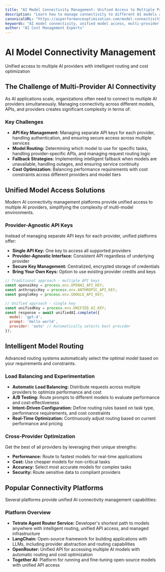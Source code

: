 ```yaml
---
title: "AI Model Connectivity Management: Unified Access to Multiple Providers"
description: "Learn how to manage connectivity to different AI models across providers. Discover unified routing, intelligent fallback, and cost optimization strategies for multi-model environments."
canonicalURL: "https://aiperformanceoptimization.com/model-connectivity"
keywords: "AI model connectivity, unified model access, multi-provider AI, model routing, intelligent fallback, API key management, cross-provider AI"
author: "AI Cost Management Experts"
---
```


# AI Model Connectivity Management

Unified access to multiple AI providers with intelligent routing and cost optimization

## The Challenge of Multi-Provider AI Connectivity

As AI applications scale, organizations often need to connect to multiple AI providers simultaneously. Managing connectivity across different models, APIs, and providers creates significant complexity in terms of:

### Key Challenges

- **API Key Management:** Managing separate API keys for each provider, handling authentication, and ensuring secure access across multiple services
- **Model Routing:** Determining which model to use for specific tasks, handling provider-specific APIs, and managing request routing logic
- **Fallback Strategies:** Implementing intelligent fallback when models are unavailable, handling outages, and ensuring service continuity
- **Cost Optimization:** Balancing performance requirements with cost constraints across different providers and model tiers

## Unified Model Access Solutions

Modern AI connectivity management platforms provide unified access to multiple AI providers, simplifying the complexity of multi-model environments.

### Provider-Agnostic API Keys

Instead of managing separate API keys for each provider, unified platforms offer:

- **Single API Key:** One key to access all supported providers
- **Provider-Agnostic Interface:** Consistent API regardless of underlying provider
- **Secure Key Management:** Centralized, encrypted storage of credentials
- **Bring Your Own Keys:** Option to use existing provider credits and keys

```javascript
// Traditional approach - multiple API keys
const openaiKey = process.env.OPENAI_API_KEY;
const anthropicKey = process.env.ANTHROPIC_API_KEY;
const googleKey = process.env.GOOGLE_API_KEY;

// Unified approach - single key
const unifiedKey = process.env.UNIFIED_AI_KEY;
const response = await unifiedAI.complete({
  model: 'gpt-4',
  prompt: 'Hello world',
  provider: 'auto' // Automatically selects best provider
});
```

## Intelligent Model Routing

Advanced routing systems automatically select the optimal model based on your requirements and constraints.

### Load Balancing and Experimentation

- **Automatic Load Balancing:** Distribute requests across multiple providers to optimize performance and cost
- **A/B Testing:** Route prompts to different models to evaluate performance and cost-effectiveness
- **Intent-Driven Configuration:** Define routing rules based on task type, performance requirements, and cost constraints
- **Real-Time Optimization:** Continuously adjust routing based on current performance and pricing

### Cross-Provider Optimization

Get the best of all providers by leveraging their unique strengths:

- **Performance:** Route to fastest models for real-time applications
- **Cost:** Use cheaper models for non-critical tasks
- **Accuracy:** Select most accurate models for complex tasks
- **Security:** Route sensitive data to compliant providers

## Popular Connectivity Platforms

Several platforms provide unified AI connectivity management capabilities:

### Platform Overview

- **Tetrate Agent Router Service:** Developer's shortest path to models anywhere with intelligent routing, unified API access, and managed infrastructure
- **LangChain:** Open-source framework for building applications with LLMs, including provider abstraction and routing capabilities
- **OpenRouter:** Unified API for accessing multiple AI models with automatic routing and cost optimization
- **Together AI:** Platform for running and fine-tuning open-source models with unified API access 